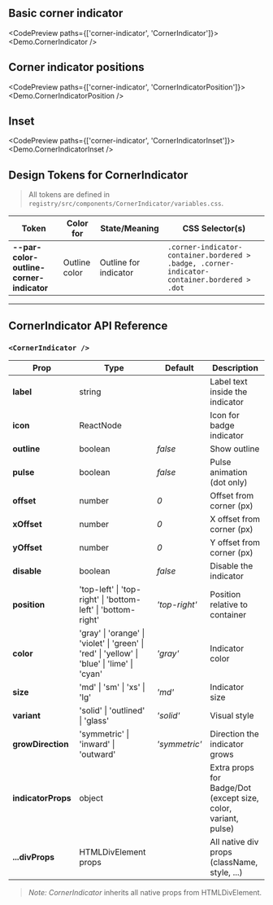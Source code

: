 
<TableOfContents />

## Basic corner indicator

<CodePreview paths={['corner-indicator', 'CornerIndicator']}>
  <Demo.CornerIndicator />
</CodePreview>

## Corner indicator positions

<CodePreview paths={['corner-indicator', 'CornerIndicatorPosition']}>
  <Demo.CornerIndicatorPosition />
</CodePreview>

## Inset

<CodePreview paths={['corner-indicator', 'CornerIndicatorInset']}>
  <Demo.CornerIndicatorInset />
</CodePreview>

## Design Tokens for CornerIndicator

> All tokens are defined in `registry/src/components/CornerIndicator/variables.css`.

| **Token**                                | **Color for** | **State/Meaning**     | **CSS Selector(s)**                                                                          |
| ---------------------------------------- | ------------- | --------------------- | -------------------------------------------------------------------------------------------- |
| **--par-color-outline-corner-indicator** | Outline color | Outline for indicator | `.corner-indicator-container.bordered > .badge, .corner-indicator-container.bordered > .dot` |

---

## CornerIndicator API Reference

### `<CornerIndicator />`

| **Prop**           | **Type**                                                                                     | **Default**   | **Description**                                                |
| ------------------ | -------------------------------------------------------------------------------------------- | ------------- | -------------------------------------------------------------- |
| **label**          | string                                                                                       |               | Label text inside the indicator                                |
| **icon**           | ReactNode                                                                                    |               | Icon for badge indicator                                       |
| **outline**        | boolean                                                                                      | _false_       | Show outline                                                   |
| **pulse**          | boolean                                                                                      | _false_       | Pulse animation (dot only)                                     |
| **offset**         | number                                                                                       | _0_           | Offset from corner (px)                                        |
| **xOffset**        | number                                                                                       | _0_           | X offset from corner (px)                                      |
| **yOffset**        | number                                                                                       | _0_           | Y offset from corner (px)                                      |
| **disable**        | boolean                                                                                      | _false_       | Disable the indicator                                          |
| **position**       | 'top-left' \| 'top-right' \| 'bottom-left' \| 'bottom-right'                                 | _'top-right'_ | Position relative to container                                 |
| **color**          | 'gray' \| 'orange' \| 'violet' \| 'green' \| 'red' \| 'yellow' \| 'blue' \| 'lime' \| 'cyan' | _'gray'_      | Indicator color                                                |
| **size**           | 'md' \| 'sm' \| 'xs' \| 'lg'                                                                 | _'md'_        | Indicator size                                                 |
| **variant**        | 'solid' \| 'outlined' \| 'glass'                                                             | _'solid'_     | Visual style                                                   |
| **growDirection**  | 'symmetric' \| 'inward' \| 'outward'                                                         | _'symmetric'_ | Direction the indicator grows                                  |
| **indicatorProps** | object                                                                                       |               | Extra props for Badge/Dot (except size, color, variant, pulse) |
| **...divProps**    | HTMLDivElement props                                                                         |               | All native div props (className, style, ...)                   |

> _Note:_ _CornerIndicator_ inherits all native props from HTMLDivElement.
